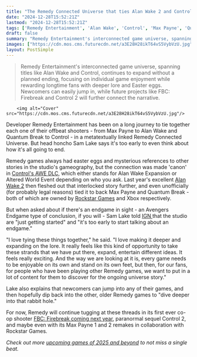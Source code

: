 ```yaml
---
title: "The Remedy Connected Universe that ties Alan Wake 2 and Control is 'just getting started' with no endgame in sight, says Sam Lake"
date: "2024-12-28T15:52:21Z"
lastmod: "2024-12-28T15:52:21Z"
tags: ['Remedy Entertainment', 'Alan Wake', 'Control', 'Max Payne', 'Quantum Break', 'FBC: Firebreak', 'Shooter', 'Action', 'Adventure', 'Co-op', 'DLC', 'Remedy Connected Universe']
draft: false
summary: "Remedy Entertainment's interconnected game universe, spanning titles like Alan Wake and Control, continues to expand without a planned ending, focusing on individual game enjoyment while rewarding longtime fans with deeper lore and Easter eggs.  Newcomers can easily jump in, while future projects like FBC: Firebreak and Control 2 will further connect the narrative."
images: ["https://cdn.mos.cms.futurecdn.net/a3E28H28ikT64vS5VybVzU.jpg"]
layout: PostSimple
---
```

> Remedy Entertainment's interconnected game universe, spanning titles like Alan Wake and Control, continues to expand without a planned ending, focusing on individual game enjoyment while rewarding longtime fans with deeper lore and Easter eggs.  Newcomers can easily jump in, while future projects like FBC: Firebreak and Control 2 will further connect the narrative.


        <img alt="Cover" src="https://cdn.mos.cms.futurecdn.net/a3E28H28ikT64vS5VybVzU.jpg"/>
        
Developer Remedy Entertainment has been on a long journey to tie together each one of their offbeat shooters - from Max Payne to Alan Wake and Quantum Break to Control - in a metatextually linked Remedy Connected Universe. But head honcho Sam Lake says it's too early to even think about how it's all going to end.

Remedy games always had easter eggs and mysterious references to other stories in the studio's gameography, but the connection was made 'canon' in [Control's AWE DLC](https://www.gamesradar.com/control-easter-eggs-alan-wake/), which either stands for Alan Wake Expansion or Altered World Event depending on who you ask. Last year's excellent [Alan Wake 2](https://www.gamesradar.com/alan-wake-2-guide/) then fleshed out that interlocked story further, and even unofficially (for probably legal reasons) tied it to back Max Payne and Quantum Break - both of which are owned by [Rockstar Games](https://www.gamesradar.com/tag/rockstar-games/) and Xbox respectively.

But when asked about if there's an endgame in sight - an Avengers Endgame type of conclusion, if you will - Sam Lake told [IGN ](https://www.youtube.com/watch?v=4jDKF2dlK6E)that the studio are "just getting started" and "it's too early to start talking about an endgame."

"I love tying these things together," he said. "I love making it deeper and expanding on the lore. It really feels like this kind of opportunity to take these strands that we have put there, expand, entertain different ideas. It feels really exciting. And the way we are looking at it is, every game needs to be enjoyable on its own and stand on its own feet, but then, for our fans, for people who have been playing other Remedy games, we want to put in a lot of content for them to discover for the ongoing universe story."

Lake also explains that newcomers can jump into any of their games, and then hopefully dip back into the other, older Remedy games to "dive deeper into that rabbit hole."

For now, Remedy will continue tugging at these threads in its first ever co-op shooter [FBC: Firebreak coming next year](https://www.gamesradar.com/games/fps/fbc-firebreak-the-control-fps-is-only-the-second-game-to-ever-launch-into-xbox-game-pass-and-ps-plus-on-day-one/), paranormal sequel Control 2, and maybe even with its Max Payne 1 and 2 remakes in collaboration with Rockstar Games.

*Check out more *[<em>upcoming games of 2025 and beyond</em>](https://www.gamesradar.com/video-game-release-dates/)* to not miss a single beat.* 
        